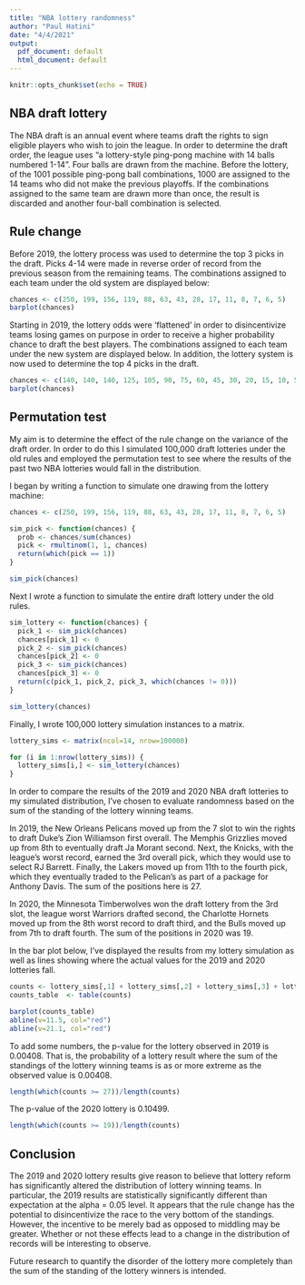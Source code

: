```yaml
---
title: "NBA lottery randomness"
author: "Paul Hatini"
date: "4/4/2021"
output:
  pdf_document: default
  html_document: default
---
```


```r
knitr::opts_chunk$set(echo = TRUE)
```

## NBA draft lottery

The NBA draft is an annual event where teams draft the rights to sign eligible players who wish to join the league. In order to determine the draft order, the league uses "a lottery-style ping-pong machine with 14 balls numbered 1-14". Four balls are drawn from the machine. Before the lottery, of the 1001 possible ping-pong ball combinations, 1000 are assigned to the 14 teams who did not make the previous playoffs. If the combinations assigned to the same team are drawn more than once, the result is discarded and another four-ball combination is selected. 

## Rule change

Before  2019, the lottery process was used to determine the top 3 picks in the draft. Picks 4-14 were made in reverse order of record from the previous season from the remaining teams. The combinations assigned to each team under the old system are displayed below:

```r
chances <- c(250, 199, 156, 119, 88, 63, 43, 28, 17, 11, 8, 7, 6, 5)
barplot(chances)
```

Starting in 2019, the lottery odds were 'flattened' in order to disincentivize teams losing games on purpose in order to receive a higher probability chance to draft the best players. The combinations assigned to each team under the new system are displayed below. In addition, the lottery system is now used to determine the top 4 picks in the draft.

```r
chances <- c(140, 140, 140, 125, 105, 90, 75, 60, 45, 30, 20, 15, 10, 5)
barplot(chances)
```

## Permutation test

My aim is to determine the effect of the rule change on the variance of the draft order. In order to do this I simulated 100,000 draft lotteries under the old rules and employed the permutation test to see where the results of the past two NBA lotteries would fall in the distribution.

I began by writing a function to simulate one drawing from the lottery machine:

```r
chances <- c(250, 199, 156, 119, 88, 63, 43, 28, 17, 11, 8, 7, 6, 5)

sim_pick <- function(chances) {
  prob <- chances/sum(chances)
  pick <- rmultinom(1, 1, chances)
  return(which(pick == 1))
}

sim_pick(chances)
```

Next I wrote a function to simulate the entire draft lottery under the old rules. 

```r
sim_lottery <- function(chances) {
  pick_1 <- sim_pick(chances)
  chances[pick_1] <- 0
  pick_2 <- sim_pick(chances)
  chances[pick_2] <- 0
  pick_3 <- sim_pick(chances)
  chances[pick_3] <- 0
  return(c(pick_1, pick_2, pick_3, which(chances != 0)))
}

sim_lottery(chances)
```

Finally, I wrote 100,000 lottery simulation instances to a matrix.

```r
lottery_sims <- matrix(ncol=14, nrow=100000)

for (i in 1:nrow(lottery_sims)) {
  lottery_sims[i,] <- sim_lottery(chances)
}
```

In order to compare the results of the 2019 and 2020 NBA draft lotteries to my simulated distribution, I've chosen to evaluate randomness based on the sum of the standing of the lottery winning teams.

In 2019, the New Orleans Pelicans moved up from the 7 slot to win the rights to draft Duke's Zion Williamson first overall. The Memphis Grizzlies moved up from 8th to eventually draft Ja Morant second. Next, the Knicks, with the league's worst record, earned the 3rd overall pick, which they would use to select RJ Barrett. Finally, the Lakers moved up from 11th to the fourth pick, which they eventually traded to the Pelican's as part of a package for Anthony Davis. The sum of the positions here is 27.

In 2020, the Minnesota Timberwolves won the draft lottery from the 3rd slot, the league worst Warriors drafted second, the Charlotte Hornets moved up from the 8th worst record to draft third, and the Bulls moved up from 7th to draft fourth. The sum of the positions in 2020 was 19.

In the bar plot below, I've displayed the results from my lottery simulation as well as lines showing where the actual values for the 2019 and 2020 lotteries fall.

```r
counts <- lottery_sims[,1] + lottery_sims[,2] + lottery_sims[,3] + lottery_sims[,4]
counts_table  <- table(counts)

barplot(counts_table)
abline(v=11.5, col="red")
abline(v=21.1, col="red")
```

To add some numbers, the p-value for the lottery observed in 2019 is 0.00408. That is, the probability of a lottery result where the sum of the standings of the lottery winning teams is as or more extreme as the observed value is 0.00408.

```r
length(which(counts >= 27))/length(counts)
```

The p-value of the 2020 lottery is 0.10499.

```r
length(which(counts >= 19))/length(counts)
```

## Conclusion

The 2019 and 2020 lottery results give reason to believe that lottery reform has significantly altered the distribution of lottery winning teams. In particular, the 2019 results are statistically significantly different than expectation at the alpha = 0.05 level. It appears that the rule change has the potential to disincentivize the race to the very bottom of the standings. However, the incentive to be merely bad as opposed to middling may be greater. Whether or not these effects lead to a change in the distribution of records will be interesting to observe. 

Future research to quantify the disorder of the lottery more completely than the sum of the standing of the lottery winners  is intended.